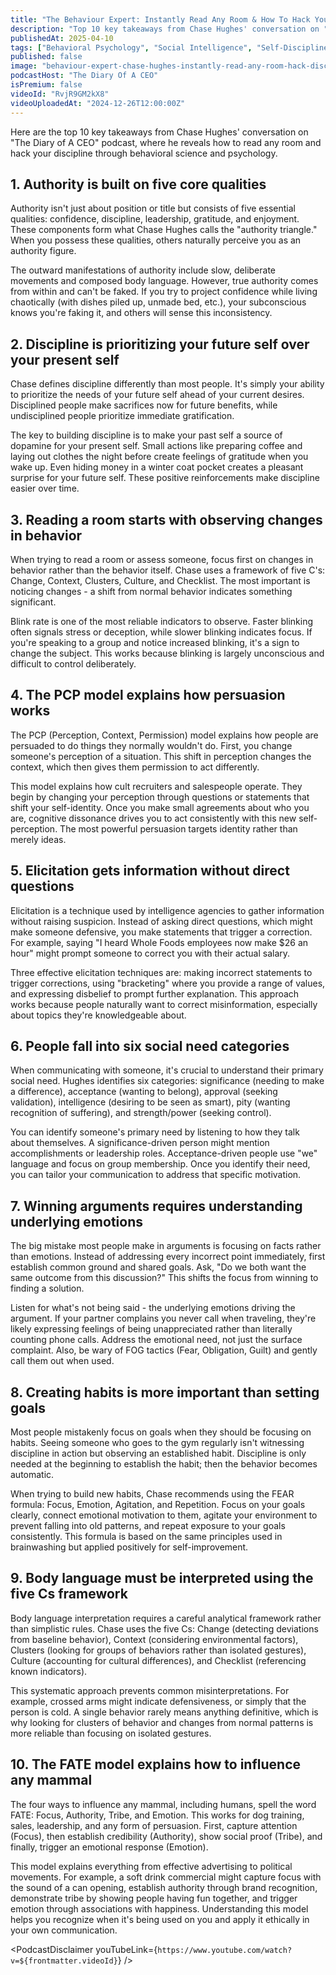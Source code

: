 ```yaml
---
title: "The Behaviour Expert: Instantly Read Any Room & How To Hack Your Discipline! Chase Hughes"
description: "Top 10 key takeaways from Chase Hughes' conversation on "The Diary of A CEO" podcast, where he reveals how to read any room and hack your discipline through behavioral science and psychology."
publishedAt: 2025-04-10
tags: ["Behavioral Psychology", "Social Intelligence", "Self-Discipline"]
published: false
image: "behaviour-expert-chase-hughes-instantly-read-any-room-hack-discipline.jpg"
podcastHost: "The Diary Of A CEO"
isPremium: false
videoId: "RvjR9GM2kX8"
videoUploadedAt: "2024-12-26T12:00:00Z"
---
```



<PodcastSummaryPageLayout frontmatter={frontmatter}>

Here are the top 10 key takeaways from Chase Hughes' conversation on "The Diary of A CEO" podcast, where he reveals how to read any room and hack your discipline through behavioral science and psychology.

## 1. Authority is built on five core qualities

Authority isn't just about position or title but consists of five essential qualities: confidence, discipline, leadership, gratitude, and enjoyment. These components form what Chase Hughes calls the "authority triangle." When you possess these qualities, others naturally perceive you as an authority figure.

The outward manifestations of authority include slow, deliberate movements and composed body language. However, true authority comes from within and can't be faked. If you try to project confidence while living chaotically (with dishes piled up, unmade bed, etc.), your subconscious knows you're faking it, and others will sense this inconsistency.

## 2. Discipline is prioritizing your future self over your present self

Chase defines discipline differently than most people. It's simply your ability to prioritize the needs of your future self ahead of your current desires. Disciplined people make sacrifices now for future benefits, while undisciplined people prioritize immediate gratification.

The key to building discipline is to make your past self a source of dopamine for your present self. Small actions like preparing coffee and laying out clothes the night before create feelings of gratitude when you wake up. Even hiding money in a winter coat pocket creates a pleasant surprise for your future self. These positive reinforcements make discipline easier over time.

## 3. Reading a room starts with observing changes in behavior

When trying to read a room or assess someone, focus first on changes in behavior rather than the behavior itself. Chase uses a framework of five C's: Change, Context, Clusters, Culture, and Checklist. The most important is noticing changes - a shift from normal behavior indicates something significant.

Blink rate is one of the most reliable indicators to observe. Faster blinking often signals stress or deception, while slower blinking indicates focus. If you're speaking to a group and notice increased blinking, it's a sign to change the subject. This works because blinking is largely unconscious and difficult to control deliberately.

## 4. The PCP model explains how persuasion works

The PCP (Perception, Context, Permission) model explains how people are persuaded to do things they normally wouldn't do. First, you change someone's perception of a situation. This shift in perception changes the context, which then gives them permission to act differently.

This model explains how cult recruiters and salespeople operate. They begin by changing your perception through questions or statements that shift your self-identity. Once you make small agreements about who you are, cognitive dissonance drives you to act consistently with this new self-perception. The most powerful persuasion targets identity rather than merely ideas.

## 5. Elicitation gets information without direct questions

Elicitation is a technique used by intelligence agencies to gather information without raising suspicion. Instead of asking direct questions, which might make someone defensive, you make statements that trigger a correction. For example, saying "I heard Whole Foods employees now make $26 an hour" might prompt someone to correct you with their actual salary.

Three effective elicitation techniques are: making incorrect statements to trigger corrections, using "bracketing" where you provide a range of values, and expressing disbelief to prompt further explanation. This approach works because people naturally want to correct misinformation, especially about topics they're knowledgeable about.

## 6. People fall into six social need categories

When communicating with someone, it's crucial to understand their primary social need. Hughes identifies six categories: significance (needing to make a difference), acceptance (wanting to belong), approval (seeking validation), intelligence (desiring to be seen as smart), pity (wanting recognition of suffering), and strength/power (seeking control).

You can identify someone's primary need by listening to how they talk about themselves. A significance-driven person might mention accomplishments or leadership roles. Acceptance-driven people use "we" language and focus on group membership. Once you identify their need, you can tailor your communication to address that specific motivation.

## 7. Winning arguments requires understanding underlying emotions

The big mistake most people make in arguments is focusing on facts rather than emotions. Instead of addressing every incorrect point immediately, first establish common ground and shared goals. Ask, "Do we both want the same outcome from this discussion?" This shifts the focus from winning to finding a solution.

Listen for what's not being said - the underlying emotions driving the argument. If your partner complains you never call when traveling, they're likely expressing feelings of being unappreciated rather than literally counting phone calls. Address the emotional need, not just the surface complaint. Also, be wary of FOG tactics (Fear, Obligation, Guilt) and gently call them out when used.

## 8. Creating habits is more important than setting goals

Most people mistakenly focus on goals when they should be focusing on habits. Seeing someone who goes to the gym regularly isn't witnessing discipline in action but observing an established habit. Discipline is only needed at the beginning to establish the habit; then the behavior becomes automatic.

When trying to build new habits, Chase recommends using the FEAR formula: Focus, Emotion, Agitation, and Repetition. Focus on your goals clearly, connect emotional motivation to them, agitate your environment to prevent falling into old patterns, and repeat exposure to your goals consistently. This formula is based on the same principles used in brainwashing but applied positively for self-improvement.

## 9. Body language must be interpreted using the five Cs framework

Body language interpretation requires a careful analytical framework rather than simplistic rules. Chase uses the five Cs: Change (detecting deviations from baseline behavior), Context (considering environmental factors), Clusters (looking for groups of behaviors rather than isolated gestures), Culture (accounting for cultural differences), and Checklist (referencing known indicators).

This systematic approach prevents common misinterpretations. For example, crossed arms might indicate defensiveness, or simply that the person is cold. A single behavior rarely means anything definitive, which is why looking for clusters of behavior and changes from normal patterns is more reliable than focusing on isolated gestures.

## 10. The FATE model explains how to influence any mammal

The four ways to influence any mammal, including humans, spell the word FATE: Focus, Authority, Tribe, and Emotion. This works for dog training, sales, leadership, and any form of persuasion. First, capture attention (Focus), then establish credibility (Authority), show social proof (Tribe), and finally, trigger an emotional response (Emotion).

This model explains everything from effective advertising to political movements. For example, a soft drink commercial might capture focus with the sound of a can opening, establish authority through brand recognition, demonstrate tribe by showing people having fun together, and trigger emotion through associations with happiness. Understanding this model helps you recognize when it's being used on you and apply it ethically in your own communication.

<PodcastDisclaimer
  youTubeLink={`https://www.youtube.com/watch?v=${frontmatter.videoId}`}
/>

</PodcastSummaryPageLayout>
